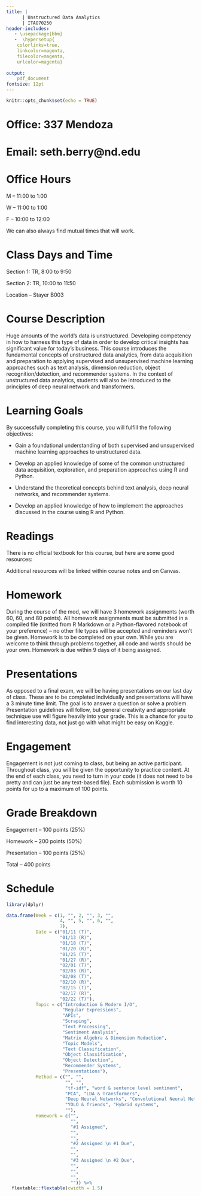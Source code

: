```yaml
---
title: |  
      | Unstructured Data Analytics
      | ITAO70250
header-includes:
   - \usepackage{bbm}
   -  \hypersetup{
    colorlinks=true,
    linkcolor=magenta,
    filecolor=magenta,      
    urlcolor=magenta}
  
output:
    pdf_document
fontsize: 12pt
---
```


```r
knitr::opts_chunk$set(echo = TRUE)
```

# Office: 337 Mendoza

# Email: seth.berry@nd.edu

# Office Hours

M -- 11:00 to 1:00

W -- 11:00 to 1:00

F -- 10:00 to 12:00

We can also always find mutual times that will work.

# Class Days and Time

Section 1: TR, 8:00 to 9:50

Section 2: TR, 10:00 to 11:50

Location -- Stayer B003

# Course Description

Huge amounts of the world’s data is unstructured. Developing competency in how to harness this type of data in order to develop critical insights has significant value for today’s business. This course introduces the fundamental concepts of unstructured data analytics, from data acquisition and preparation to applying supervised and unsupervised machine learning approaches such as text analysis, dimension reduction, object recognition/detection, and recommender systems. In the context of unstructured data analytics, students will also be introduced to the principles of deep neural network and transformers.

# Learning Goals

By successfully completing this course, you will fulfill the following objectives:

- Gain a foundational understanding of both supervised and unsupervised machine learning approaches to unstructured data.

- Develop an applied knowledge of some of the common unstructured data acquisition, exploration, and preparation approaches using R and Python.

- Understand the theoretical concepts behind text analysis, deep neural networks, and recommender systems.

- Develop an applied knowledge of how to implement the approaches discussed in the course using R and Python.
  

# Readings

There is no official textbook for this course, but here are some good resources:

\href{https://www.tidytextmining.com/}{Text Mining with R}

\href{https://r4ds.had.co.nz/}{R for Data Science}

\href{https://swcarpentry.github.io/r-novice-inflammation/02-func-R/}{Creating Functions}

Additional resources will be linked within course notes and on Canvas.

# Homework

During the course of the mod, we will have 3 homework assignments (worth 60, 60, and 80 points). All homework assignments must be submitted in a compiled file (knitted from R Markdown or a Python-flavored notebook of your preference) -- no other file types will be accepted and reminders won't be given. Homework is to be completed on your own. While you are welcome to think through problems together, all code and words should be your own. Homework is due within 9 days of it being assigned.

# Presentations

As opposed to a final exam, we will be having presentations on our last day of class. These are to be completed individually and presentations will have a 3 minute time limit. The goal is to answer a question or solve a problem. Presentation guidelines will follow, but general creativity and appropriate technique use will figure heavily into your grade. This is a chance for you to find interesting data, not just go with what might be easy on Kaggle. 

# Engagement

Engagement is not just coming to class, but being an active participant. Throughout class, you will be given the opportunity to practice content. At the end of each class, you need to turn in your code (it does not need to be pretty and can just be any text-based file). Each submission is worth 10 points for up to a maximum of 100 points.

# Grade Breakdown

Engagement -- 100 points (25%)

Homework -- 200 points (50%)

Presentation -- 100 points (25%)

Total -- 400 points

# Schedule

```r
library(dplyr)

data.frame(Week = c(1, "", 2, "", 3, "",
                    4, "", 5, "", 6, "", 
                    7),
           Date = c("01/11 (T)", 
                    "01/13 (R)", 
                    "01/18 (T)", 
                    "01/20 (R)", 
                    "01/25 (T)", 
                    "01/27 (R)", 
                    "02/01 (T)", 
                    "02/03 (R)", 
                    "02/08 (T)", 
                    "02/10 (R)",
                    "02/15 (T)",
                    "02/17 (R)", 
                    "02/22 (T)"), 
           Topic = c("Introduction & Modern I/O",
                     "Regular Expressions",
                     "APIs", 
                     "Scraping",
                     "Text Processing", 
                     "Sentiment Analysis",
                     "Matrix Algebra & Dimension Reduction",
                     "Topic Models",
                     "Text Classification",
                     "Object Classification",
                     "Object Detection",
                     "Recommender Systems",
                     "Presentations"),
           Method = c("", "", 
                      "", "",
                      "tf-idf", "word & sentence level sentiment",
                      "PCA", "LDA & Transformers",
                      "Deep Neural Networks", "Convolutional Neural Networks",
                      "YOLO & friends", "Hybrid systems",
                      ""),
           Homework = c("", 
                        "", 
                        "#1 Assigned", 
                        "",
                        "",
                        "#2 Assigned \n #1 Due",
                        "",
                        "",
                        "#3 Assigned \n #2 Due",
                        "",
                        "", 
                        "", 
                        "")) %>%
  flextable::flextable(cwidth = 1.5)
```